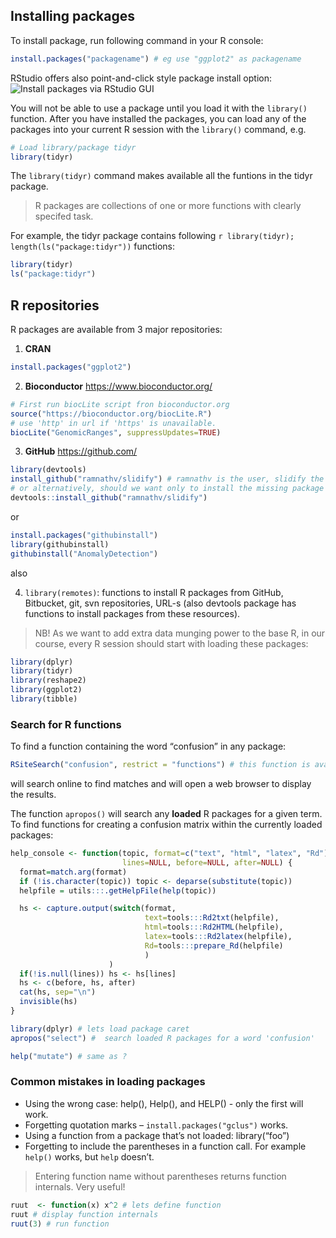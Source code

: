 ## Installing packages

To install package, run following command in your R console:
```r
install.packages("packagename") # eg use "ggplot2" as packagename
```
RStudio offers also point-and-click style package install option:
![Install packages via RStudio GUI](graphs/RStudio_package.install.png)


You will not be able to use a package until you load it with the `library()` function. 
After you have installed the packages, you can load any of the packages into your current R session with the `library()` command, e.g. 

```r
# Load library/package tidyr
library(tidyr)
```

The `library(tidyr)` command makes available all the funtions in the tidyr package.

> R packages are collections of one or more functions with clearly specifed task. 

For example, the tidyr package contains following `r library(tidyr); length(ls("package:tidyr"))` functions:

```r
library(tidyr)
ls("package:tidyr")
```


## R repositories
R packages are available from 3 major repositories:

1. __CRAN__ 

```r
install.packages("ggplot2")
```

2. __Bioconductor__ [https://www.bioconductor.org/](https://www.bioconductor.org/)

```r
# First run biocLite script fron bioconductor.org
source("https://bioconductor.org/biocLite.R")  
# use 'http' in url if 'https' is unavailable. 
biocLite("GenomicRanges", suppressUpdates=TRUE)
```

3. __GitHub__ [https://github.com/](https://github.com/)

```r
library(devtools)
install_github("ramnathv/slidify") # ramnathv is the user, slidify the package.
# or alternatively, should we want only to install the missing package while avoiding any side effects that might result from loading the entire package, we use: 
devtools::install_github("ramnathv/slidify")
```

or

```r
install.packages("githubinstall")
library(githubinstall)
githubinstall("AnomalyDetection")
```

also 

4. `library(remotes)`: functions to install R packages from GitHub, Bitbucket, git, svn repositories, URL-s (also devtools package has functions to install packages from these resources).


> NB! As we want to add extra data munging power to the base R, in our course, every R session should start with loading these packages:

```r
library(dplyr)
library(tidyr)
library(reshape2)
library(ggplot2)
library(tibble)
```


### Search for R functions

To find a function containing the word "confusion" in any package:

```r
RSiteSearch("confusion", restrict = "functions") # this function is avaible from base R
```

will search online to find matches and will open a web browser to display the results. 


The function `apropos()` will search any **loaded** R packages for a given term. 
To find functions for creating a confusion matrix within the currently loaded packages:

```r
help_console <- function(topic, format=c("text", "html", "latex", "Rd"),
                         lines=NULL, before=NULL, after=NULL) {  
  format=match.arg(format)
  if (!is.character(topic)) topic <- deparse(substitute(topic))
  helpfile = utils:::.getHelpFile(help(topic))

  hs <- capture.output(switch(format, 
                              text=tools:::Rd2txt(helpfile),
                              html=tools:::Rd2HTML(helpfile),
                              latex=tools:::Rd2latex(helpfile),
                              Rd=tools:::prepare_Rd(helpfile)
                              )
                      )
  if(!is.null(lines)) hs <- hs[lines]
  hs <- c(before, hs, after)
  cat(hs, sep="\n")
  invisible(hs)
}
```


```r
library(dplyr) # lets load package caret
apropos("select") #  search loaded R packages for a word 'confusion'
```


```r
help("mutate") # same as ?
```


### Common mistakes in loading packages

+ Using the wrong case: help(), Help(), and HELP() - only the first will work.
+ Forgetting quotation marks -- `install.packages("gclus")` works.
+ Using a function from a package that's not loaded: library("foo")
+ Forgetting to include the parentheses in a function call. For example `help()` works, but `help` doesn't. 

> Entering function name without parentheses returns function internals. Very useful!

```r
ruut  <- function(x) x^2 # lets define function
ruut # display function internals
ruut(3) # run function
```

<!-- Even if there are no **function arguments**, you still need the `()` appended to function name to execute function. -->

<!-- ```{r} -->
<!-- twoplustwo <- function() 2+2 # here we define our function -->
<!-- twoplustwo # lets see whats in it -->
<!-- twoplustwo() # run function -->
<!-- ``` -->

